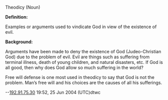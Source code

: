 Theodicy (Noun)


'''Definition:''' 

Examples or arguments used to vindicate God in view of the existence of evil.  


'''Background:''' 

Arguments have been made to deny the existence of God (Judeo-Christian God) due to the problem of evil.  Evil are things such as suffering from terminal illness, death of young children, and natural disasters, etc.  If God is all good, then why does God allow so much suffering in the world?  

Free will defense is one most used in theodicy to say that God is not the problem.  Man’s free will and his choices are the causes of all his sufferings.



--[[User:192.91.75.30|192.91.75.30]] 19:52, 25 Jun 2004 (UTC)dtwc